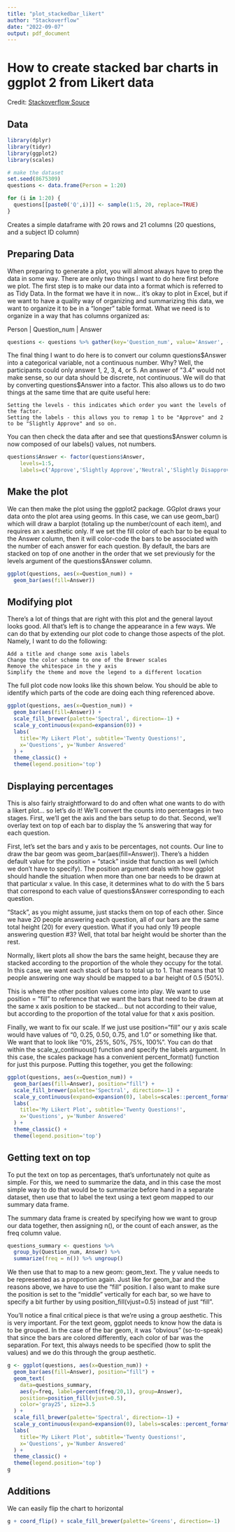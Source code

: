 ```yaml
---
title: "plot_stackedbar_likert"
author: "Stackoverflow"
date: "2022-09-07"
output: pdf_document
---
```

# How to create stacked bar charts in ggplot 2 from Likert data
Credit: [Stackoverflow Souce](https://stackoverflow.com/questions/67196796/plot-stacked-bar-chart-of-likert-variables-in-r)

## Data

```r
library(dplyr)
library(tidyr)
library(ggplot2)
library(scales)

# make the dataset
set.seed(8675309)
questions <- data.frame(Person = 1:20)

for (i in 1:20) {
  questions[[paste0('Q',i)]] <- sample(1:5, 20, replace=TRUE)
}
```
Creates a simple dataframe with 20 rows and 21 columns (20 questions, and a subject ID column)

## Preparing Data

When preparing to generate a plot, you will almost always have to prep the data in some way. There are only two things I want to do here first before we plot. The first step is to make our data into a format which is referred to as Tidy Data. In the format we have it in now... it's okay to plot in Excel, but if we want to have a quality way of organizing and summarizing this data, we want to organize it to be in a "longer" table format. What we need is to organize in a way that has columns organized as:

Person | Question_num | Answer

```r
questions <- questions %>% gather(key='Question_num', value='Answer', -Person)
```

The final thing I want to do here is to convert our column questions$Answer into a categorical variable, not a continuous number. Why? Well, the participants could only answer 1, 2, 3, 4, or 5. An answer of "3.4" would not make sense, so our data should be discrete, not continuous. We will do that by converting questions$Answer into a factor. This also allows us to do two things at the same time that are quite useful here:

    Setting the levels - this indicates which order you want the levels of the factor.
    Setting the labels - this allows you to remap 1 to be "Approve" and 2 to be "Slightly Approve" and so on.

You can then check the data after and see that questions$Answer column is now composed of our labels() values, not numbers.

```r
questions$Answer <- factor(questions$Answer,
    levels=1:5,
    labels=c('Approve','Slightly Approve','Neutral','Slightly Disapprove','Disapprove'))
```

## Make the plot

We can then make the plot using the ggplot2 package. GGplot draws your data onto the plot area using geoms. In this case, we can use geom_bar() which will draw a barplot (totaling up the number/count of each item), and requires an x aesthetic only. If we set the fill color of each bar to be equal to the Answer column, then it will color-code the bars to be associated with the number of each answer for each question. By default, the bars are stacked on top of one another in the order that we set previously for the levels argument of the questions$Answer column.

```r
ggplot(questions, aes(x=Question_num)) +
  geom_bar(aes(fill=Answer))
```

## Modifying plot
There's a lot of things that are right with this plot and the general layout looks good. All that's left is to change the appearance in a few ways. We can do that by extending our plot code to change those aspects of the plot. Namely, I want to do the following:

    Add a title and change some axis labels
    Change the color scheme to one of the Brewer scales
    Remove the whitespace in the y axis
    Simplify the theme and move the legend to a different location

The full plot code now looks like this shown below. You should be able to identify which parts of the code are doing each thing referenced above.

```r
ggplot(questions, aes(x=Question_num)) +
  geom_bar(aes(fill=Answer)) +
  scale_fill_brewer(palette='Spectral', direction=-1) +
  scale_y_continuous(expand=expansion(0)) +
  labs(
    title='My Likert Plot', subtitle='Twenty Questions!',
    x='Questions', y='Number Answered'
  ) +
  theme_classic() +
  theme(legend.position='top')
```

## Displaying percentages

 This is also fairly straightforward to do and often what one wants to do with a likert plot... so let's do it! We'll convert the counts into percentages in two stages. First, we'll get the axis and the bars setup to do that. Second, we'll overlay text on top of each bar to display the % answering that way for each question.

First, let's set the bars and y axis to be percentages, not counts. Our line to draw the bar geom was geom_bar(aes(fill=Answer)). There's a hidden default value for the position = "stack" inside that function as well (which we don't have to specify). The position argument deals with how ggplot should handle the situation when more than one bar needs to be drawn at that particular x value. In this case, it determines what to do with the 5 bars that correspond to each value of questions$Answer corresponding to each question.

"Stack", as you might assume, just stacks them on top of each other. Since we have 20 people answering each question, all of our bars are the same total height (20) for every question. What if you had only 19 people answering question #3? Well, that total bar height would be shorter than the rest.

Normally, likert plots all show the bars the same height, because they are stacked according to the proportion of the whole they occupy for the total. In this case, we want each stack of bars to total up to 1. That means that 10 people answering one way should be mapped to a bar height of 0.5 (50%).

This is where the other position values come into play. We want to use position = "fill" to reference that we want the bars that need to be drawn at the same x axis position to be stacked... but not according to their value, but according to the proportion of the total value for that x axis position.

Finally, we want to fix our scale. If we just use position="fill" our y axis scale would have values of "0, 0.25, 0.50, 0.75, and 1.0" or something like that. We want that to look like "0%, 25%, 50%, 75%, 100%". You can do that within the scale_y_continuous() function and specify the labels argument. In this case, the scales package has a convenient percent_format() function for just this purpose. Putting this together, you get the following:

```r
ggplot(questions, aes(x=Question_num)) +
  geom_bar(aes(fill=Answer), position="fill") +
  scale_fill_brewer(palette='Spectral', direction=-1) +
  scale_y_continuous(expand=expansion(0), labels=scales::percent_format()) +
  labs(
    title='My Likert Plot', subtitle='Twenty Questions!',
    x='Questions', y='Number Answered'
  ) +
  theme_classic() +
  theme(legend.position='top')
```

## Getting text on top

To put the text on top as percentages, that's unfortunately not quite as simple. For this, we need to summarize the data, and in this case the most simple way to do that would be to summarize before hand in a separate dataset, then use that to label the text using a text geom mapped to our summary data frame.

The summary data frame is created by specifying how we want to group our data together, then assigning n(), or the count of each answer, as the freq column value.

```r
questions_summary <- questions %>%
  group_by(Question_num, Answer) %>%
  summarize(freq = n()) %>% ungroup()
```

We then use that to map to a new geom: geom_text. The y value needs to be represented as a proportion again. Just like for geom_bar and the reasons above, we have to use the "fill" position. I also want to make sure the position is set to the "middle" vertically for each bar, so we have to specify a bit further by using position_fill(vjust=0.5) instead of just "fill".

You'll notice a final critical piece is that we're using a group aesthetic. This is very important. For the text geom, ggplot needs to know how the data is to be grouped. In the case of the bar geom, it was "obvious" (so-to-speak) that since the bars are colored differently, each color of bar was the separation. For text, this always needs to be specified (how to split the values) and we do this through the group aesthetic.

```r
g <- ggplot(questions, aes(x=Question_num)) +
  geom_bar(aes(fill=Answer), position="fill") +
  geom_text(
    data=questions_summary,
    aes(y=freq, label=percent(freq/20,1), group=Answer),
    position=position_fill(vjust=0.5),
    color='gray25', size=3.5
  ) +
  scale_fill_brewer(palette='Spectral', direction=-1) +
  scale_y_continuous(expand=expansion(0), labels=scales::percent_format()) +
  labs(
    title='My Likert Plot', subtitle='Twenty Questions!',
    x='Questions', y='Number Answered'
  ) +
  theme_classic() +
  theme(legend.position='top')
g
```

## Additions

We can easily flip the chart to horizontal

```r
g + coord_flip() + scale_fill_brewer(palette='Greens', direction=-1)
```

